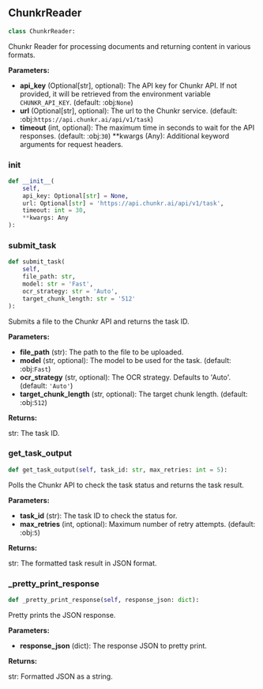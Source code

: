 <a id="camel.loaders.chunkr_reader"></a>

<a id="camel.loaders.chunkr_reader.ChunkrReader"></a>

## ChunkrReader

```python
class ChunkrReader:
```

Chunkr Reader for processing documents and returning content
in various formats.

**Parameters:**

- **api_key** (Optional[str], optional): The API key for Chunkr API. If not provided, it will be retrieved from the environment variable `CHUNKR_API_KEY`. (default: :obj:`None`)
- **url** (Optional[str], optional): The url to the Chunkr service. (default: :obj:`https://api.chunkr.ai/api/v1/task`)
- **timeout** (int, optional): The maximum time in seconds to wait for the API responses. (default: :obj:`30`) **kwargs (Any): Additional keyword arguments for request headers.

<a id="camel.loaders.chunkr_reader.ChunkrReader.__init__"></a>

### __init__

```python
def __init__(
    self,
    api_key: Optional[str] = None,
    url: Optional[str] = 'https://api.chunkr.ai/api/v1/task',
    timeout: int = 30,
    **kwargs: Any
):
```

<a id="camel.loaders.chunkr_reader.ChunkrReader.submit_task"></a>

### submit_task

```python
def submit_task(
    self,
    file_path: str,
    model: str = 'Fast',
    ocr_strategy: str = 'Auto',
    target_chunk_length: str = '512'
):
```

Submits a file to the Chunkr API and returns the task ID.

**Parameters:**

- **file_path** (str): The path to the file to be uploaded.
- **model** (str, optional): The model to be used for the task. (default: :obj:`Fast`)
- **ocr_strategy** (str, optional): The OCR strategy. Defaults to 'Auto'. (default: `'Auto'`)
- **target_chunk_length** (str, optional): The target chunk length. (default: :obj:`512`)

**Returns:**

  str: The task ID.

<a id="camel.loaders.chunkr_reader.ChunkrReader.get_task_output"></a>

### get_task_output

```python
def get_task_output(self, task_id: str, max_retries: int = 5):
```

Polls the Chunkr API to check the task status and returns the task
result.

**Parameters:**

- **task_id** (str): The task ID to check the status for.
- **max_retries** (int, optional): Maximum number of retry attempts. (default: :obj:`5`)

**Returns:**

  str: The formatted task result in JSON format.

<a id="camel.loaders.chunkr_reader.ChunkrReader._pretty_print_response"></a>

### _pretty_print_response

```python
def _pretty_print_response(self, response_json: dict):
```

Pretty prints the JSON response.

**Parameters:**

- **response_json** (dict): The response JSON to pretty print.

**Returns:**

  str: Formatted JSON as a string.
